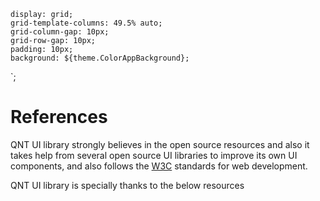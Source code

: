 
    display: grid;
    grid-template-columns: 49.5% auto;
    grid-column-gap: 10px;
    grid-row-gap: 10px;
    padding: 10px;
    background: ${theme.ColorAppBackground};
`;

<Meta title="Get started/References" />

# References

QNT UI library strongly believes in the open source resources and also it takes help from several open source UI libraries to improve its own UI components, and also follows the [W3C](https://www.w3.org/) standards for web development.

<Label isBold>QNT UI library is specially thanks to the below resources</Label>

<br />

<LinkPreviewsContainer>
    <LinkPreview url="https://developer.mozilla.org/en-US/docs/Web/HTML" isFullWidth />
    <LinkPreview url="https://developer.mozilla.org/en-US/docs/Web/CSS" isFullWidth />
    <LinkPreview url="https://developer.mozilla.org/en-US/docs/Web/JavaScript" isFullWidth />
    <LinkPreview url="https://blueprintjs.com/" isFullWidth />
    <LinkPreview url="https://www.carbondesignsystem.com/" isFullWidth />
    <LinkPreview url="https://www.w3.org/standards/" isFullWidth />
    <LinkPreview url="https://webaim.org/resources/contrastchecker/" isFullWidth />
    <LinkPreview url="http://getbem.com/" isFullWidth />
    <LinkPreview url="https://help.github.com/en/github/writing-on-github/basic-writing-and-formatting-syntax" isFullWidth />
</LinkPreviewsContainer>
